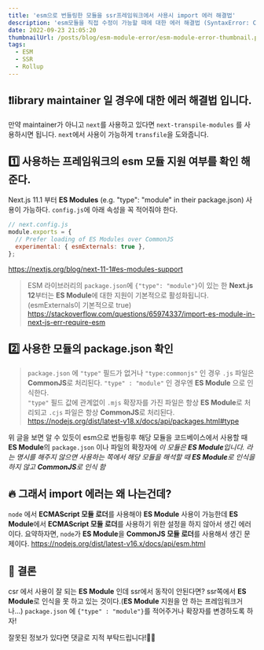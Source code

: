 ```yaml
---
title: 'esm으로 번들링한 모듈을 ssr프레임워크에서 사용시 import 에러 해결법'
description: 'esm모듈을 직접 수정이 가능할 때에 대한 에러 해결법 (SyntaxError: Cannot use import statement outside a module)'
date: 2022-09-23 21:05:20
thumbnailUrl: /posts/blog/esm-module-error/esm-module-error-thumbnail.png
tags:
  - ESM
  - SSR
  - Rollup
---
```


## ❗️library maintainer 일 경우에 대한 에러 해결법 입니다.
만약 maintainer가 아니고 `next`를 사용하고 있다면 `next-transpile-modules` 를 사용하시면 됩니다.
`next`에서 사용이 가능하게 `transfile`을 도와줍니다.





## 1️⃣ 사용하는 프레임워크의 esm 모듈 지원 여부를 확인 해준다.

Next.js 11.1 부터 **ES Modules** (e.g. "type": "module" in their package.json) 사용이 가능하다.
`config.js`에 아래 속성을 꼭 적어줘야 한다.

```js
// next.config.js
module.exports = {
  // Prefer loading of ES Modules over CommonJS
  experimental: { esmExternals: true },
};
```
https://nextjs.org/blog/next-11-1#es-modules-support


>ESM 라이브러리의 `package.json`에 `{"type": "module"}`이 있는 한 **Next.js 12**부터는 **ES Module**에 대한 지원이 기본적으로 활성화됩니다. (esmExternals이 기본적으로 true)
https://stackoverflow.com/questions/65974337/import-es-module-in-next-js-err-require-esm




## 2️⃣ 사용한 모듈의 package.json 확인

> `package.json` 에 `"type"` 필드가 없거나 `"type:commonjs"` 인 경우 `.js` 파일은 **CommonJS**로 처리된다.
`"type" : "module"` 인 경우엔 **ES Module** 으로 인식한다. <br/> `"type"` 필드 값에 관계없이 `.mjs` 확장자를 가진 파일은 항상 **ES Module**로 처리되고 `.cjs` 파일은 항상 **CommonJS**로 처리된다. <br/>https://nodejs.org/dist/latest-v18.x/docs/api/packages.html#type

위 글을 보면 알 수 있듯이 esm으로 번들링후 해당 모듈을 코드베이스에서 사용할 때 **ES Module**의 `package.json` 이나 파일의 확장자에 *이 모듈은 **ES Module**입니다. 라는 명시를 해주지 않으면 사용하는 쪽에서 해당 모듈을 해석할 때 **ES Module**로 인식을 하지 않고 **CommonJS**로 인식 함* 

## 🔥 그래서 import 에러는 왜 나는건데?
`node` 에서 **ECMAScript 모듈 로더**를 사용해야 **ES Module** 사용이 가능한데 **ES Module**에서 **ECMAScript 모듈 로더**를 사용하기 위한 설정을 하지 않아서 생긴 에러이다.
요약하자면, `node`가 **ES Module**을 **CommonJS 모듈 로더**를 사용해서 생긴 문제이다.
https://nodejs.org/dist/latest-v16.x/docs/api/esm.html


## 🚀 결론
csr 에서 사용이 잘 되는 **ES Module** 인데 ssr에서 동작이 안된다면?
ssr쪽에서 **ES Module**로 인식을 못 하고 있는 것이다.(**ES Module** 지원을 안 하는 프레임워크거나...)
`package.json` 에 `{"type" : "module"}`를 적어주거나 확장자를 변경하도록 하자!

잘못된 정보가 있다면 댓글로 지적 부탁드립니다!🙇‍♂️


